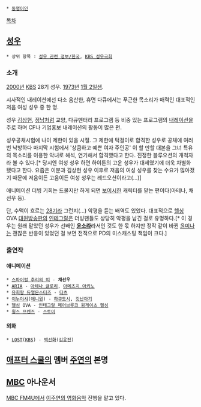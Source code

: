  * [[동명이인]]

[[목차]]

== [[성우]] ==
 * 상위 항목 : [[성우 관련 정보/한국]], [[KBS 성우극회]]

{{{#!html
<img src="http://www.kbsvoice.net/board/data/blog/profile_image/2074249">
}}}

=== 소개 ===
[[2000년]] [[한국방송공사|KBS]] 28기 성우. [[1973년]] [[1월 2일]]생.

시사적인 내레이션에선 다소 음산한, 휴면 다큐에서는 푸근한 목소리가 매력인 대표적인 저음 여성 성우 중 한 명.

성우 [[김상현(성우)|김상현]], [[정남]]처럼 교양, 다큐멘터리 프로그램 등 비중 있는 프로그램의 [[내레이션]]을 주로 하며 CF나 기업홍보 내레이션의 활동이 많은 편.

성우공채시험에 나이 제한이 있을 시절. 그 제한에 턱걸이로 합격한 성우로 공채에 여러번 낙방하다 마지막 시험에서 '상큼하고 예쁜 여자 주인공' 이 할 만할 대본을 그녀 특유의 목소리를 이용한 악녀로 해석, 연기해서 합격했다고 한다. 진정한 블루오션의 개척자라 볼 수 있다.[* 당시엔 여성 성우 하면 하이톤의 고운 성우가 대세였기에 더욱 차별화됐다고 한다. 요즘은 이분과 김상현 성우 이후로 저음의 여성 성우를 찾는 수요가 많아졌기 때문에 저음이든 고음이든 여성 성우는 레드오션이라고(…)]

애니메이션 더빙 기회는 드물지만 하게 되면 [[보이시]]한 캐릭터를 맡는 편이다(아테나, 채선우 등).

단, 수맥이 흐르는 [[김혜주|2]][[변현우|8]][[김민아(성우)|기]]라 그런지(…) 악평을 듣는 배역도 있었다. 대표적으로 [[헬싱]] OVA [[대원방송]]판의 [[인테그랄 페어브루크 윙게이츠 헬싱|인테그랄]]은 더빙팬들도 상당히 악평을 남긴 걸로 유명하다.[* 이 경우는 원래 맡았던 성우가 선배인 '''[[윤소라]]'''라서인 것도 한 몫 하지만 정작 같이 바뀐 [[윤미나]]는 괜찮은 반응이 있었던 걸 보면 전적으로 PD의 미스캐스팅 책임이 크다.]

=== 출연작 ===
==== 애니메이션 ====
 * [[스파이럴 추리의 띠]] - '''채선우'''
 * [[ARIA]] - [[아테나 글로리]], [[아메츠치 아키노]]
 * [[유희왕 듀얼몬스터즈]] - [[다츠]]
 * [[이누야샤]]([[애니원]]) - [[하쿠도시]], [[갓난아기]]
 * [[헬싱]] OVA - [[인테그랄 페어브루크 윙게이츠 헬싱]]
 * [[윙스 프렌즈]] - [[스토미]]

==== 외화 ====
 * [[LOST]]([[한국방송공사|KBS]]) - [[백선화]]([[김윤진]])

== [[애프터 스쿨]]의 멤버 [[주연(애프터 스쿨)|주연]]의 본명 ==

== [[문화방송|MBC]] 아나운서 ==
[[MBC FM4U]]에서 [[이주연의 영화음악]] 진행을 맡고 있다.
